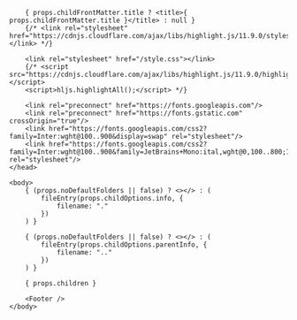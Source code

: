 
<html>
    <head>
        <meta name="viewport" content="width=device-width, initial-scale=1"></meta>

        { props.childFrontMatter.title ? <title>{ props.childFrontMatter.title }</title> : null }
        {/* <link rel="stylesheet" href="https://cdnjs.cloudflare.com/ajax/libs/highlight.js/11.9.0/styles/github.min.css"></link> */}

        <link rel="stylesheet" href="/style.css"></link>
        {/* <script src="https://cdnjs.cloudflare.com/ajax/libs/highlight.js/11.9.0/highlight.min.js"></script>
        <script>hljs.highlightAll();</script> */}

        <link rel="preconnect" href="https://fonts.googleapis.com"/>
        <link rel="preconnect" href="https://fonts.gstatic.com" crossOrigin="true"/>
        <link href="https://fonts.googleapis.com/css2?family=Inter:wght@100..900&display=swap" rel="stylesheet"/>
        <link href="https://fonts.googleapis.com/css2?family=Inter:wght@100..900&family=JetBrains+Mono:ital,wght@0,100..800;1,100..800&display=swap" rel="stylesheet"/>
    </head>

    <body>
        { (props.noDefaultFolders || false) ? <></> : (
            fileEntry(props.childOptions.info, {
                filename: "."
            })
        ) }

        { (props.noDefaultFolders || false) ? <></> : (
            fileEntry(props.childOptions.parentInfo, {
                filename: ".."
            })
        ) }

        { props.children }

        <Footer />
    </body>
</html>